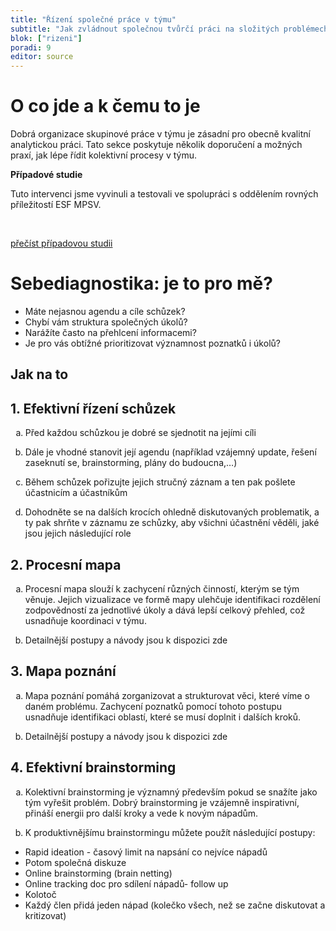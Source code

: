 ```yaml
---
title: "Řízení společné práce v týmu"
subtitle: "Jak zvládnout společnou tvůrčí práci na složitých problémech"
blok: ["rizeni"]
poradi: 9
editor: source
---
```



# O co jde a k čemu to je

Dobrá organizace skupinové práce v týmu je zásadní pro obecně kvalitní analytickou práci. Tato sekce poskytuje několik doporučení a možných praxí, jak lépe řídit kolektivní procesy v týmu.  

:::{.aside}

**Případové studie**

Tuto intervenci jsme vyvinuli a testovali ve spolupráci s oddělením rovných příležitostí ESF MPSV.

<br />

:::{.btn .btn-primary}
[přečíst případovou studii](../pripadove-studie/mpsv)
:::

:::

# Sebediagnostika: je to pro mě?

- Máte nejasnou agendu a cíle schůzek?
- Chybí vám struktura společných úkolů?
- Narážíte často na přehlcení informacemi?
- Je pro vás obtížné prioritizovat významnost poznatků i úkolů?

:::{.strip .page-full .page-columns}

# Jak na to 

## 1. Efektivní řízení schůzek 

a. Před každou schůzkou je dobré se sjednotit na jejími cíli

b. Dále je vhodné stanovit její agendu (například vzájemný update, řešení zaseknutí se, brainstorming, plány do budoucna,...)

c. Během schůzek pořizujte jejich stručný záznam a ten pak pošlete účastnicím a účastníkům 

d. Dohodněte se na dalších krocích ohledně diskutovaných problematik, a ty pak shrňte v záznamu ze schůzky, aby všichni účastnění věděli, jaké jsou jejich následující role

## 2. Procesní mapa

a. Procesní mapa slouží k zachycení různých činností, kterým se tým věnuje. Jejich vizualizace ve formě mapy ulehčuje identifikaci rozdělení zodpovědností za jednotlivé úkoly a dává lepší celkový přehled, což usnadňuje koordinaci v týmu. 

b. Detailnější postupy a návody jsou k dispozici zde 

## 3. Mapa poznání 

a. Mapa poznání pomáhá zorganizovat a strukturovat věci, které víme o daném problému. Zachycení poznatků pomocí tohoto postupu usnadňuje identifikaci oblastí, které se musí doplnit i dalších kroků.

b. Detailnější postupy a návody jsou k dispozici zde 

## 4. Efektivní brainstorming 

a. Kolektivní brainstorming je významný především pokud se snažíte jako tým vyřešit problém. Dobrý brainstorming je vzájemně inspirativní, přináší energii pro další kroky a vede k novým nápadům.  

b. K produktivnějšímu brainstormingu můžete použít následující postupy:
- Rapid ideation - časový limit na napsání co nejvíce nápadů 
 - Potom společná diskuze 
- Online brainstorming (brain netting) 
 - Online tracking doc pro sdílení nápadů- follow up
- Kolotoč 
 - Každý člen přidá jeden nápad (kolečko všech, než se začne diskutovat a kritizovat)

:::
:::{#refs}
:::
